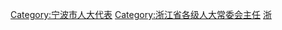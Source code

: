 [[Category:宁波市人大代表|Category:宁波市人大代表]]
[[Category:浙江省各级人大常委会主任|Category:浙江省各级人大常委会主任]]
[[Category:设区的市人大常委会主任|浙]]